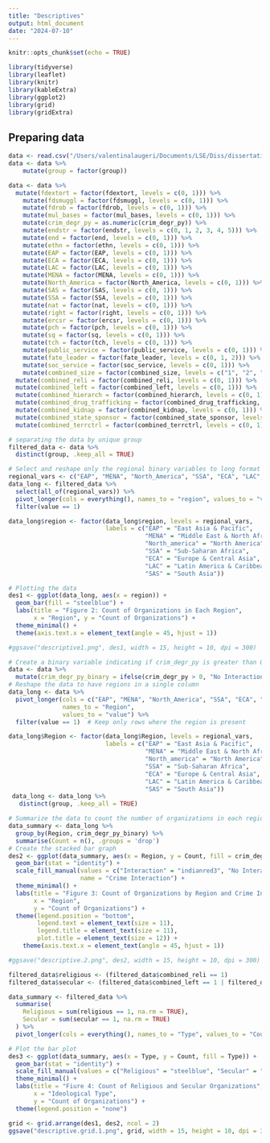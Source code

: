 ```yaml
---
title: "Descriptives"
output: html_document
date: "2024-07-10"
---
```


```r
knitr::opts_chunk$set(echo = TRUE)
```

```r
library(tidyverse)
library(leaflet)
library(knitr)
library(kableExtra)
library(ggplot2)
library(grid)
library(gridExtra)
```

## Preparing data 
```r
data <- read.csv("/Users/valentinalaugeri/Documents/LSE/Diss/dissertation/data/imputed_cleaned_data.csv")
data <- data %>% 
	mutate(group = factor(group))

data <- data %>%
  mutate(fdextort = factor(fdextort, levels = c(0, 1))) %>% 
	mutate(fdsmuggl = factor(fdsmuggl, levels = c(0, 1))) %>% 
	mutate(fdrob = factor(fdrob, levels = c(0, 1))) %>% 
	mutate(mul_bases = factor(mul_bases, levels = c(0, 1))) %>% 
	mutate(crim_degr_py = as.numeric(crim_degr_py)) %>% 
	mutate(endstr = factor(endstr, levels = c(0, 1, 2, 3, 4, 5))) %>% 
	mutate(end = factor(end, levels = c(0, 1))) %>% 
	mutate(ethn = factor(ethn, levels = c(0, 1))) %>% 
	mutate(EAP = factor(EAP, levels = c(0, 1))) %>% 
	mutate(ECA = factor(ECA, levels = c(0, 1))) %>% 
	mutate(LAC = factor(LAC, levels = c(0, 1))) %>% 
	mutate(MENA = factor(MENA, levels = c(0, 1))) %>% 
	mutate(North_America = factor(North_America, levels = c(0, 1))) %>% 
	mutate(SAS = factor(SAS, levels = c(0, 1))) %>% 
	mutate(SSA = factor(SSA, levels = c(0, 1))) %>% 
	mutate(nat = factor(nat, levels = c(0, 1))) %>% 
	mutate(right = factor(right, levels = c(0, 1))) %>% 
	mutate(ercsr = factor(ercsr, levels = c(0, 1))) %>% 
	mutate(pch = factor(pch, levels = c(0, 1))) %>% 
	mutate(sq = factor(sq, levels = c(0, 1))) %>% 
	mutate(tch = factor(tch, levels = c(0, 1))) %>% 
	mutate(public_service = factor(public_service, levels = c(0, 1))) %>% 
	mutate(fate_leader = factor(fate_leader, levels = c(0, 1, 2))) %>% 
	mutate(soc_service = factor(soc_service, levels = c(0, 1))) %>% 
	mutate(combined_size = factor(combined_size, levels = c("1", "2", "3", "4", "5"))) %>% 
  mutate(combined_reli = factor(combined_reli, levels = c(0, 1))) %>% 
  mutate(combined_left = factor(combined_left, levels = c(0, 1))) %>% 
  mutate(combined_hierarch = factor(combined_hierarch, levels = c(0, 1))) %>% 
  mutate(combined_drug_trafficking = factor(combined_drug_trafficking, levels = c(0, 1))) %>%
  mutate(combined_kidnap = factor(combined_kidnap, levels = c(0, 1))) %>%
  mutate(combined_state_sponsor = factor(combined_state_sponsor, levels = c(0, 1))) %>%
  mutate(combined_terrctrl = factor(combined_terrctrl, levels = c(0, 1)))
```

```r
# separating the data by unique group
filtered_data <- data %>%
  distinct(group, .keep_all = TRUE)
```

```r
# Select and reshape only the regional binary variables to long format
regional_vars <- c("EAP", "MENA", "North_America", "SSA", "ECA", "LAC", "SAS")
data_long <- filtered_data %>%
  select(all_of(regional_vars)) %>%
  pivot_longer(cols = everything(), names_to = "region", values_to = "value") %>%
  filter(value == 1)

data_long$region <- factor(data_long$region, levels = regional_vars,
                           labels = c("EAP" = "East Asia & Pacific",
                                      "MENA" = "Middle East & North Africa",
                                      "North_america" = "North America",
                                      "SSA" = "Sub-Saharan Africa",
                                      "ECA" = "Europe & Central Asia",
                                      "LAC" = "Latin America & Caribbean",
                                      "SAS" = "South Asia"))

# Plotting the data
des1 <- ggplot(data_long, aes(x = region)) +
  geom_bar(fill = "steelblue") +
  labs(title = "Figure 2: Count of Organizations in Each Region",
       x = "Region", y = "Count of Organizations") +
  theme_minimal() +
  theme(axis.text.x = element_text(angle = 45, hjust = 1)) 

#ggsave("descriptive1.png", des1, width = 15, height = 10, dpi = 300)
```

```r
# Create a binary variable indicating if crim_degr_py is greater than 0
data <- data %>%
  mutate(crim_degr_py_binary = ifelse(crim_degr_py > 0, "No Interaction", "Interaction"))
# Reshape the data to have regions in a single column
data_long <- data %>%
  pivot_longer(cols = c("EAP", "MENA", "North_America", "SSA", "ECA", "LAC", "SAS"),
               names_to = "Region",
               values_to = "value") %>%
  filter(value == 1)  # Keep only rows where the region is present

data_long$Region <- factor(data_long$Region, levels = regional_vars,
                           labels = c("EAP" = "East Asia & Pacific",
                                      "MENA" = "Middle East & North Africa",
                                      "North_america" = "North America",
                                      "SSA" = "Sub-Saharan Africa",
                                      "ECA" = "Europe & Central Asia",
                                      "LAC" = "Latin America & Caribbean",
                                      "SAS" = "South Asia"))
 data_long <- data_long %>%
   distinct(group, .keep_all = TRUE)

# Summarize the data to count the number of organizations in each region for each crim_degr_py_binary level
data_summary <- data_long %>%
  group_by(Region, crim_degr_py_binary) %>%
  summarise(Count = n(), .groups = 'drop')
# Create the stacked bar graph
des2 <- ggplot(data_summary, aes(x = Region, y = Count, fill = crim_degr_py_binary)) +
  geom_bar(stat = "identity") +
  scale_fill_manual(values = c("Interaction" = "indianred3", "No Interaction" = "steelblue"),
                    name = "Crime Interaction") +
  theme_minimal() +
  labs(title = "Figure 3: Count of Organizations by Region and Crime Interaction",
       x = "Region",
       y = "Count of Organizations") +
  theme(legend.position = "bottom",
        legend.text = element_text(size = 11),
        legend.title = element_text(size = 11),
        plot.title = element_text(size = 12)) +
	theme(axis.text.x = element_text(angle = 45, hjust = 1)) 

#ggsave("descriptive.2.png", des2, width = 15, height = 10, dpi = 300)
```

```r
filtered_data$religious <- (filtered_data$combined_reli == 1)
filtered_data$secular <- (filtered_data$combined_left == 1 | filtered_data$nat == 1 | filtered_data$right == 1 | filtered_data$ercsr ==1)
```

```r
data_summary <- filtered_data %>%
  summarise(
    Religious = sum(religious == 1, na.rm = TRUE),
    Secular = sum(secular == 1, na.rm = TRUE)
  ) %>%
  pivot_longer(cols = everything(), names_to = "Type", values_to = "Count")

# Plot the bar plot
des3 <- ggplot(data_summary, aes(x = Type, y = Count, fill = Type)) +
  geom_bar(stat = "identity") +
  scale_fill_manual(values = c("Religious" = "steelblue", "Secular" = "steelblue")) +
  theme_minimal() +
  labs(title = "Fiure 4: Count of Religious and Secular Organizations",
       x = "Ideological Type",
       y = "Count of Organizations") +
  theme(legend.position = "none")
```

```r
grid <- grid.arrange(des1, des2, ncol = 2)
ggsave("descriptive.grid.1.png", grid, width = 15, height = 10, dpi = 300)
```







